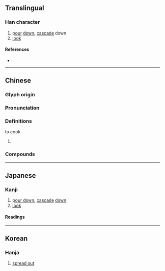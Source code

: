 {{character info}}
==Translingual==

===Han character===
{{Han char|rn=85|rad=水|as=14|sn=17|four=34147|canj=ETOE|ids=⿰氵蒦}}

# [[pour]] [[down]], [[cascade]] down
# [[look]]

====References====
* {{Han ref|kx=0656.210|dkj=18517|dj=1067.050|hdz=31752.170|uh=6FE9|ud=28649|bh=C0E2|bd=49378}}

----

==Chinese==
{{zh-forms}}

===Glyph origin===
{{Han etym}}

===Pronunciation===
{{zh-pron
|m=huò,hù
|c=wok6,wu6
|mc=y
|oc=y
|ma=
|cat=
}}

===Definitions===
to cook {{zh-hanzi}}

# {{rfdef|zh}}

===Compounds===
{{zh-der|布濩|柏濩|濩落}}

----

==Japanese==

===Kanji===
{{ja-kanji|grade=|rs=水14}}

# [[pour down]], [[cascade]] [[down]]
# [[look]]

====Readings====
{{ja-readings
|goon=がく<ぐわく, ご
|kanon=かく<くわく, こ
|kanyoon=わく
}}

----

==Korean==

===Hanja===
{{ko-hanja|hangeul=호|eumhun=}}

# [[spread out]]